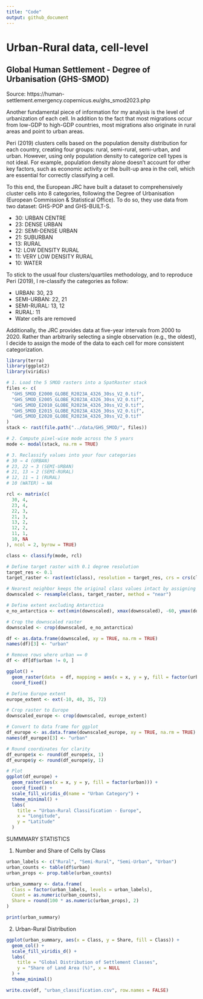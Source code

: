 ```yaml
---
title: "Code"
output: github_document
---
```


# Urban-Rural data, cell-level

## Global Human Settlement - Degree of Urbanisation (GHS-SMOD)

Source: https://human-settlement.emergency.copernicus.eu/ghs_smod2023.php

Another fundamental piece of information for my analysis is the level of urbanization of each cell. In addition to the fact that most migrations occur from low-GDP to high-GDP countries, most migrations also originate in rural areas and point to urban areas.

Peri (2019) clusters cells based on the population density distribution for each country, creating four groups: rural, semi-rural, semi-urban, and urban. However, using only population density to categorize cell types is not ideal. For example, population density alone doesn't account for other key factors, such as economic activity or the built-up area in the cell, which are essential for correctly classifying a cell.

To this end, the European JRC have built a dataset to comprehensively cluster cells into 8 categories, following the Degree of Urbanisation (European Commission & Statistical Office). To do so, they use data from two dataset: GHS-POP and GHS-BUILT-S.

- 30: URBAN CENTRE
- 23: DENSE URBAN
- 22: SEMI-DENSE URBAN
- 21: SUBURBAN
- 13: RURAL
- 12: LOW DENSITY RURAL
- 11: VERY LOW DENSITY RURAL
- 10: WATER

To stick to the usual four clusters/quartiles methodology, and to reproduce Peri (2019), I re-classify the categories as follow:

- URBAN: 30, 23
- SEMI-URBAN: 22, 21
- SEMI-RURAL: 13, 12
- RURAL: 11
- Water cells are removed

Additionally, the JRC provides data at five-year intervals from 2000 to 2020. Rather than arbitrarily selecting a single observation (e.g., the oldest), I decide to assign the mode of the data to each cell for more consistent categorization.

```r
library(terra)
library(ggplot2)
library(viridis)

# 1. Load the 5 SMOD rasters into a SpatRaster stack
files <- c(
  "GHS_SMOD_E2000_GLOBE_R2023A_4326_30ss_V2_0.tif",
  "GHS_SMOD_E2005_GLOBE_R2023A_4326_30ss_V2_0.tif",
  "GHS_SMOD_E2010_GLOBE_R2023A_4326_30ss_V2_0.tif",
  "GHS_SMOD_E2015_GLOBE_R2023A_4326_30ss_V2_0.tif",
  "GHS_SMOD_E2020_GLOBE_R2023A_4326_30ss_V2_0.tif"
)
stack <- rast(file.path("../data/GHS_SMOD/", files))

# 2. Compute pixel-wise mode across the 5 years
mode <- modal(stack, na.rm = TRUE)

# 3. Reclassify values into your four categories
# 30 → 4 (URBAN)
# 23, 22 → 3 (SEMI-URBAN)
# 21, 13 → 2 (SEMI-RURAL)
# 12, 11 → 1 (RURAL)
# 10 (WATER) → NA

rcl <- matrix(c(
  30, 4,
  23, 4,
  22, 3,
  21, 3,
  13, 2,
  12, 2,
  11, 1,
  10, NA
), ncol = 2, byrow = TRUE)

class <- classify(mode, rcl)

# Define target raster with 0.1 degree resolution
target_res <- 0.1
target_raster <- rast(ext(class), resolution = target_res, crs = crs(class))

# Nearest neighbor keeps the original class values intact by assigning each output cell the value of the closest input cell, preserving the discrete categories
downscaled <- resample(class, target_raster, method = "near")

# Define extent excluding Antarctica
e_no_antarctica <- ext(xmin(downscaled), xmax(downscaled), -60, ymax(downscaled))

# Crop the downscaled raster
downscaled <- crop(downscaled, e_no_antarctica)

df <- as.data.frame(downscaled, xy = TRUE, na.rm = TRUE)
names(df)[3] <- "urban"

# Remove rows where urban == 0
df <- df[df$urban != 0, ]

ggplot() + 
  geom_raster(data  = df, mapping = aes(x = x, y = y, fill = factor(urban))) +
  coord_fixed()
```

```r
# Define Europe extent
europe_extent <- ext(-10, 40, 35, 72)

# Crop raster to Europe
downscaled_europe <- crop(downscaled, europe_extent)

# Convert to data frame for ggplot
df_europe <- as.data.frame(downscaled_europe, xy = TRUE, na.rm = TRUE)
names(df_europe)[3] <- "urban"

# Round coordinates for clarity
df_europe$x <- round(df_europe$x, 1)
df_europe$y <- round(df_europe$y, 1)

# Plot
ggplot(df_europe) + 
  geom_raster(aes(x = x, y = y, fill = factor(urban))) +
  coord_fixed() +
  scale_fill_viridis_d(name = "Urban Category") +
  theme_minimal() +
  labs(
    title = "Urban-Rural Classification - Europe",
    x = "Longitude",
    y = "Latitude"
  )
```

SUMMMARY STATISTICS

1) Number and Share of Cells by Class

```r
urban_labels <- c("Rural", "Semi-Rural", "Semi-Urban", "Urban")
urban_counts <- table(df$urban)
urban_props <- prop.table(urban_counts)

urban_summary <- data.frame(
  Class = factor(urban_labels, levels = urban_labels),
  Count = as.numeric(urban_counts),
  Share = round(100 * as.numeric(urban_props), 2)
)

print(urban_summary)
```

2) Urban-Rural Distribution

```r
ggplot(urban_summary, aes(x = Class, y = Share, fill = Class)) +
  geom_col() +
  scale_fill_viridis_d() +
  labs(
    title = "Global Distribution of Settlement Classes",
    y = "Share of Land Area (%)", x = NULL
  ) +
  theme_minimal()
```

```r
write.csv(df, "urban_classification.csv", row.names = FALSE)
```

